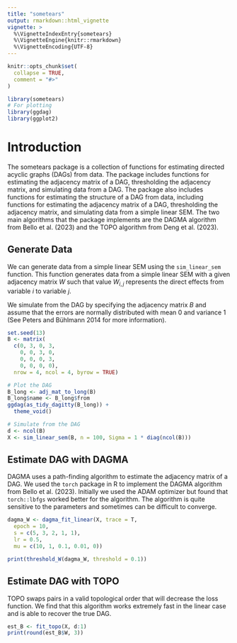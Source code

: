 ```yaml
---
title: "sometears"
output: rmarkdown::html_vignette
vignette: >
  %\VignetteIndexEntry{sometears}
  %\VignetteEngine{knitr::rmarkdown}
  %\VignetteEncoding{UTF-8}
---
```


```r
knitr::opts_chunk$set(
  collapse = TRUE,
  comment = "#>"
)
```

```r
library(sometears)
# For plotting
library(ggdag)
library(ggplot2)
```

# Introduction
The sometears package is a collection of functions for estimating directed acyclic graphs (DAGs) from data.
The package includes functions for estimating the adjacency matrix of a DAG, thresholding the adjacency matrix, and simulating data from a DAG.
The package also includes functions for estimating the structure of a DAG from data, including functions for estimating the adjacency matrix of a DAG, thresholding the adjacency matrix, and simulating data from a simple linear SEM.
The two main algorithms that the package implements are the DAGMA algorithm from Bello et al. (2023) and the TOPO algorithm from Deng et al. (2023).

## Generate Data
We can generate data from a simple linear SEM using the `sim_linear_sem` function.
This function generates data from a simple linear SEM with a given adjacency matrix $W$ such that value $W_{i,j}$ represents the direct effects from variable $i$ to variable $j$.

We simulate from the DAG by specifying the adjacency matrix $B$ and assume that the errors are normally distributed with mean 0 and variance 1 (See Peters and Bühlmann 2014 for more information).

```r
set.seed(13)
B <- matrix(
  c(0, 3, 0, 3,
    0, 0, 3, 0,
    0, 0, 0, 3,
    0, 0, 0, 0),
  nrow = 4, ncol = 4, byrow = TRUE)

# Plot the DAG
B_long <- adj_mat_to_long(B)
B_long$name <- B_long$from
ggdag(as_tidy_dagitty(B_long)) +
  theme_void()

# Simulate from the DAG
d <- ncol(B)
X <- sim_linear_sem(B, n = 100, Sigma = 1 * diag(ncol(B)))
```

## Estimate DAG with DAGMA
DAGMA uses a path-finding algorithm to estimate the adjacency matrix of a DAG.
We used the `torch` package in R to implement the DAGMA algorithm from Bello et al. (2023).
Initially we used the ADAM optimizer but found that `torch::lbfgs` worked better for the algorithm.
The algorithm is quite sensitive to the parameters and sometimes can be difficult to converge.

```r
dagma_W <- dagma_fit_linear(X, trace = T,
  epoch = 10,
  s = c(5, 3, 2, 1, 1),
  lr = 0.5,
  mu = c(10, 1, 0.1, 0.01, 0))

print(threshold_W(dagma_W, threshold = 0.1))
```

## Estimate DAG with TOPO

TOPO swaps pairs in a valid topological order that will decrease the loss function.
We find that this algorithm works extremely fast in the linear case and is able to recover the true DAG.

```r
est_B <- fit_topo(X, d:1)
print(round(est_B$W, 3))
```
